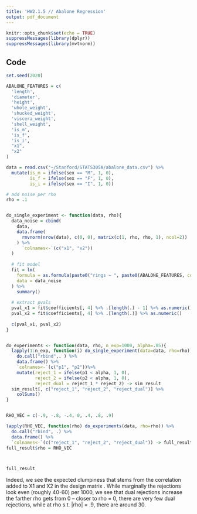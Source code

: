 ```yaml
---
title: 'HW2.1.5 // Abalone Regression'
output: pdf_document
---
```


```r
knitr::opts_chunk$set(echo = TRUE)
suppressMessages(library(dplyr))
suppressMessages(library(mvtnorm))
```


## Code
```r
set.seed(2020)

ABALONE_FEATURES = c(
  'length',
  'diameter',
  'height',
  'whole_weight',
  'shucked_weight',
  'viscera_weight',
  'shell_weight',
  'is_m',
  'is_f',
  'is_i',
  "x1",
  "x2"
)

data = read.csv("~/Stanford/STATS305A/abalone_data.csv") %>%
  mutate(is_m = ifelse(sex == "M", 1, 0),
         is_f = ifelse(sex == "F", 1, 0),
         is_i = ifelse(sex == "I", 1, 0))

# add noise per rho
rho = .1


do_single_experiment <- function(data, rho){
  data_noise = cbind(
    data,
    data.frame(
      rmvnorm(nrow(data), c(0, 0), matrix(c(1, rho, rho, 1), ncol=2))
    ) %>%
      `colnames<-`(c("x1", "x2"))
  )
  
  # fit model
  fit = lm(
    formula = as.formula(paste0("rings ~ ", paste0(ABALONE_FEATURES, collapse = " + "))), 
    data = data_noise
  ) %>% 
    summary()
  
  # extract pvals
  pval_x1 = fit$coefficients[, 4] %>% .[length(.) - 1] %>% as.numeric()
  pval_x2 = fit$coefficients[, 4] %>% .[length(.)] %>% as.numeric()
  
  c(pval_x1, pval_x2)
}


do_experiments <- function(data, rho, n_exp=1000, alpha=.05){
  lapply(1:n_exp, function(i) do_single_experiment(data=data, rho=rho)) %>%
    do.call("rbind",. ) %>%
    data.frame() %>%
    `colnames<-`(c("p1", "p2"))%>%
    mutate(reject_1 = ifelse(p1 < alpha, 1, 0),
           reject_2 = ifelse(p2 < alpha, 1, 0),
           reject_dual = reject_1 * reject_2) -> sim_result
  sim_result[, c("reject_1", "reject_2", "reject_dual")] %>%
    colSums()
}


RHO_VEC = c(-.9, -.8, -.4, 0, .4, .8, .9)

lapply(RHO_VEC, function(rho) do_experiments(data, rho=rho)) %>%
  do.call("rbind", .) %>%
  data.frame() %>%
  `colnames<-`(c("reject_1", "reject_2", "reject_dual")) -> full_result
full_result$rho = RHO_VEC



full_result
```

Indeed, we see the expected clumpiness that stems from the correlation added to X1 and X2 in the design matrix . While marginally the rejections look even (roughly 40-60) per 1000, we see that dual rejections increase the farther rho gets from 0 -- closer to rho = 0, there are very few dual rejections, while at rho s.t. |rho| = .9, there are around 30. 
